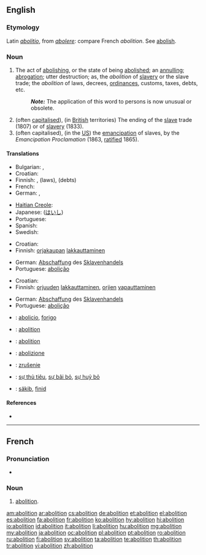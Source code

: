==English==

===Etymology===
Latin ''[[abolitio]]'', from ''[[abolere]]'': compare French ''abolition''. See [[abolish]].

===Noun===
{{en-noun}}

# The act of [[abolish|abolishing]], or the state of being [[abolished]]; an [[annul|annulling]]; [[abrogation]]; utter destruction; as, the ''abolition'' of [[slave]]ry or the slave trade; the ''abolition'' of laws, decrees, [[ordinances]], customs, taxes, debts, etc.
#: '''''Note:''''' The application of this word to persons is now unusual or obsolete.
# (often [[capitalised]]), (in [[British]] territories) The ending of the [[slave]] trade (1807) or of [[slavery]] (1833).
# (often capitalised), (in the [[US]]) the [[emancipation]] of slaves, by the ''Emancipation Proclamation'' (1863, [[ratified]] 1865).

====Translations====
{{trans-top|act of abolishing}}
* Bulgarian: {{t+|bg|премахване}}, {{t+|bg|отменяне}}
* Croatian: {{t+|hr|abolicija|f|alt=abolícija}}
* Finnish: {{t-|fi|lakkauttaminen}}, {{t|fi|kumoaminen}} (laws), {{t|fi|mitätöinti}} (debts)
* French: {{t|fr|abolition|f}}
* German: {{t+|de|Abschaffung|f}}, {{t-|de|Aufhebung|f}}
{{trans-mid}}
* [[Haitian Creole]]: {{tø|ht|abolisyon}}
* Japanese: {{t+|ja|廃止|tr=haishi}} ([[はいし]])
* Portuguese: {{t+|pt|abolição|f}}
* Spanish: {{t|es|abolición|f}}
* Swedish: {{t|sv|motstånd}}
{{trans-bottom}}

{{trans-top|Abolition of slave trade}}
* Croatian: {{t+|hr|abolicija|f|alt=abolícija}}
* Finnish: [[orjakauppa|orjakaupan]] [[lakkauttaminen]]
{{trans-mid}}
* German: [[Abschaffung]] des [[Sklavenhandels]]
* Portuguese: [[abolição]] {{f}}
{{trans-bottom}}

{{trans-top|emancipation of slaves}}
* Croatian: {{t+|hr|abolicija|f|alt=abolícija}}
* Finnish: [[orjuus|orjuuden]] [[lakkauttaminen]], [[orja|orjien]] [[vapauttaminen]]
{{trans-mid}}
* German: [[Abschaffung]] des [[Sklavenhandels]]
* Portuguese: [[abolição]] {{f}}
{{trans-bottom}}

{{checktrans-top}}
* {{ttbc|eo}}: [[abolicio]], [[forigo]]
* {{ttbc|fr}}: [[abolition]] {{f}}
* {{ttbc|ia}}: [[abolition]]
* {{ttbc|it}}: [[abolizione]]
{{trans-mid}}
* {{ttbc|sk}}: [[zrušenie]] {{n}}
* {{ttbc|vi}}: [[sự thủ tiêu]], [[sự bãi bỏ]], [[sự huỷ bỏ]]
* {{ttbc|vo}}: [[säkib]], [[finid]]
{{trans-bottom}}

====References====
* {{R:Webster 1913}}

----

==French==

===Pronunciation===
* {{audio|Fr-abolition.ogg|Audio}}

===Noun===
{{fr-noun|f}}

# [[#English|abolition]].

[[am:abolition]]
[[ar:abolition]]
[[cs:abolition]]
[[de:abolition]]
[[et:abolition]]
[[el:abolition]]
[[es:abolition]]
[[fa:abolition]]
[[fr:abolition]]
[[ko:abolition]]
[[hy:abolition]]
[[hi:abolition]]
[[io:abolition]]
[[id:abolition]]
[[it:abolition]]
[[li:abolition]]
[[hu:abolition]]
[[mg:abolition]]
[[my:abolition]]
[[ja:abolition]]
[[oc:abolition]]
[[pl:abolition]]
[[pt:abolition]]
[[ro:abolition]]
[[ru:abolition]]
[[fi:abolition]]
[[sv:abolition]]
[[ta:abolition]]
[[te:abolition]]
[[th:abolition]]
[[tr:abolition]]
[[vi:abolition]]
[[zh:abolition]]